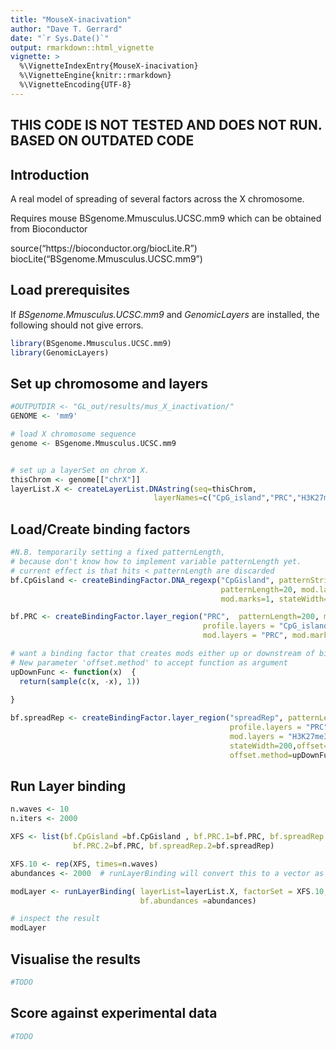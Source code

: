 ---
title: "MouseX-inacivation"
author: "Dave T. Gerrard"
date: "`r Sys.Date()`"
output: rmarkdown::html_vignette
vignette: >
  %\VignetteIndexEntry{MouseX-inacivation}
  %\VignetteEngine{knitr::rmarkdown}
  %\VignetteEncoding{UTF-8}
---

##  THIS CODE IS NOT TESTED AND DOES NOT RUN. BASED ON OUTDATED CODE


## Introduction


A real model of spreading of several factors across the X chromosome.


Requires mouse BSgenome.Mmusculus.UCSC.mm9 which can be obtained from Bioconductor

  source("https://bioconductor.org/biocLite.R")
  biocLite("BSgenome.Mmusculus.UCSC.mm9")


## Load prerequisites


If  _BSgenome.Mmusculus.UCSC.mm9_ and _GenomicLayers_ are installed, the following should not give errors.

```{r load-libs, echo=TRUE, eval =F}
library(BSgenome.Mmusculus.UCSC.mm9)
library(GenomicLayers)
```




## Set up chromosome and layers
```{r loadGenome, eval =F}
#OUTPUTDIR <- "GL_out/results/mus_X_inactivation/"
GENOME <- 'mm9'

# load X chromosome sequence 
genome <- BSgenome.Mmusculus.UCSC.mm9 


# set up a layerSet on chrom X.
thisChrom <- genome[["chrX"]] 
layerList.X <- createLayerList.DNAstring(seq=thisChrom, 
                                layerNames=c("CpG_island","PRC","H3K27me3"))

```


## Load/Create binding factors
```{r createBfs, eval =F}
#N.B. temporarily setting a fixed patternLength, 
# because don't know how to implement variable patternLength yet.
# current effect is that hits < patternLength are discarded
bf.CpGisland <- createBindingFactor.DNA_regexp("CpGisland", patternString="(CG.{0,20}){9}CG",
                                               patternLength=20, mod.layers = "CpG_island", 
                                               mod.marks=1, stateWidth=200)

bf.PRC <- createBindingFactor.layer_region("PRC",  patternLength=200, mismatch.rate=0, 
                                           profile.layers = "CpG_island", profile.marks = 1,  
                                           mod.layers = "PRC", mod.marks=1, stateWidth=500)

# want a binding factor that creates mods either up or downstream of binding site. 
# New parameter 'offset.method' to accept function as argument
upDownFunc <- function(x)  {
  return(sample(c(x, -x), 1))
  
}

bf.spreadRep <- createBindingFactor.layer_region("spreadRep", patternLength=150, mismatch.rate=0, 
                                                 profile.layers = "PRC", profile.marks = 1, 
                                                 mod.layers = "H3K27me3", mod.marks=1, 
                                                 stateWidth=200,offset=350, 
                                                 offset.method=upDownFunc)


```





## Run Layer binding

```{r run-binding, echo=TRUE, eval =F}


n.waves <- 10
n.iters <- 2000

XFS <- list(bf.CpGisland =bf.CpGisland , bf.PRC.1=bf.PRC, bf.spreadRep.1=bf.spreadRep, 
              bf.PRC.2=bf.PRC, bf.spreadRep.2=bf.spreadRep)

XFS.10 <- rep(XFS, times=n.waves)
abundances <- 2000  # runLayerBinding will convert this to a vector as long as XFS.10 so each has 2000 "molecules"

modLayer <- runLayerBinding( layerList=layerList.X, factorSet = XFS.10,
                             bf.abundances =abundances)

# inspect the result
modLayer

```



## Visualise the results
```{r , eval =F}
#TODO
```



## Score against experimental data
```{r , eval =F}
#TODO
```
